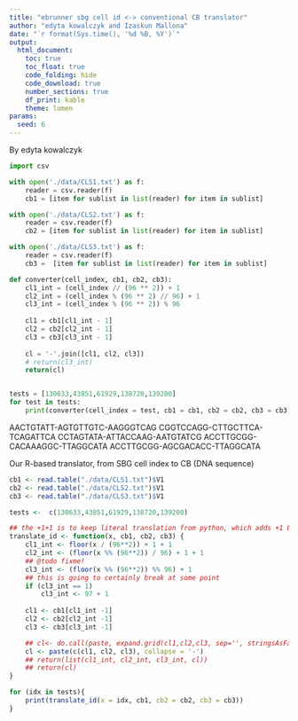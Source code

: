 ```yaml
---
title: "ebrunner sbg cell id <-> conventional CB translator"
author: "edyta kowalczyk and Izaskun Mallona"
date: "`r format(Sys.time(), '%d %B, %Y')`"
output: 
  html_document:
    toc: true
    toc_float: true
    code_folding: hide
    code_download: true
    number_sections: true
    df_print: kable
    theme: lumen
params:
  seed: 6
---
```



By edyta kowalczyk

```python
import csv

with open('./data/CLS1.txt') as f:
    reader = csv.reader(f)
    cb1 = [item for sublist in list(reader) for item in sublist]

with open('./data/CLS2.txt') as f:
    reader = csv.reader(f)
    cb2 = [item for sublist in list(reader) for item in sublist]

with open('./data/CLS3.txt') as f:
    reader = csv.reader(f)
    cb3 =  [item for sublist in list(reader) for item in sublist]

def converter(cell_index, cb1, cb2, cb3):
    cl1_int = (cell_index // (96 ** 2)) + 1 
    cl2_int = (cell_index % (96 ** 2) // 96) + 1 
    cl3_int = (cell_index % (96 ** 2)) % 96 
    
    cl1 = cb1[cl1_int - 1]
    cl2 = cb2[cl2_int - 1]
    cl3 = cb3[cl3_int - 1]
    
    cl = '-'.join([cl1, cl2, cl3])
    # return(cl3_int)
    return(cl)


tests = [130633,43851,61929,138720,139200]
for test in tests:
    print(converter(cell_index = test, cb1 = cb1, cb2 = cb2, cb3 = cb3))
```

AACTGTATT-AGTGTTGTC-AAGGGTCAG
CGGTCCAGG-CTTGCTTCA-TCAGATTCA
CCTAGTATA-ATTACCAAG-AATGTATCG
ACCTTGCGG-CACAAAGGC-TTAGGCATA
ACCTTGCGG-AGCGACACC-TTAGGCATA



Our R-based translator, from SBG cell index to CB (DNA sequence)

```r
cb1 <- read.table("./data/CLS1.txt")$V1
cb2 <- read.table("./data/CLS2.txt")$V1
cb3 <- read.table("./data/CLS3.txt")$V1

tests <-  c(130633,43851,61929,138720,139200)

## the +1+1 is to keep literal translation from python, which adds +1 but counts from 0
translate_id <- function(x, cb1, cb2, cb3) {
    cl1_int <- floor(x / (96**2)) + 1 + 1
    cl2_int <- (floor(x %% (96**2)) / 96) + 1 + 1
    ## @todo fixme!
    cl3_int <- (floor(x %% (96**2)) %% 96) + 1
    ## this is going to certainly break at some point
    if (cl3_int == 1)
        cl3_int <- 97 + 1
    
    cl1 <- cb1[cl1_int -1] 
    cl2 <- cb2[cl2_int -1]
    cl3 <- cb3[cl3_int -1]

    ## cl<- do.call(paste, expand.grid(cl1,cl2,cl3, sep='', stringsAsFactors=FALSE))
    cl <- paste(c(cl1, cl2, cl3), collapse = '-')
    ## return(list(cl1_int, cl2_int, cl3_int, cl))
    ## return(cl)
}

for (idx in tests){
    print(translate_id(x = idx, cb1, cb2 = cb2, cb3 = cb3))
}
```
